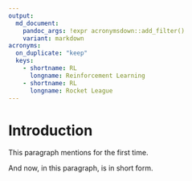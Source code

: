 ```yaml
---
output:
  md_document:
    pandoc_args: !expr acronymsdown::add_filter()
    variant: markdown
acronyms:
  on_duplicate: "keep"
  keys:
    - shortname: RL
      longname: Reinforcement Learning
    - shortname: RL
      longname: Rocket League
---
```


# Introduction {#intro}

This paragraph mentions \acr{RL} for the first time.

And now, in this paragraph, \acr{RL} is in short form.
